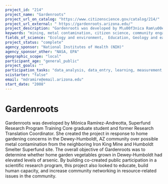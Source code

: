 ```yaml
---
project_id: "214"
project_name: "Gardenroots"
project_url_on_catalog: "https://www.citizenscience.gov/catalog/214/"
project_url_external: " https://gardenroots.arizona.edu/"
project_description: "Gardenroots was developed by M\u00f3nica Ram\u00edrez-Andreotta, Superfund Research Program Training Core graduate student and former Research Translation Coordinator. She created the project in response to home gardening concerns in the Dewey-Humboldt, AZ community over possible metal contamination from the neighboring Iron King Mine and Humboldt Smelter Superfund site. The overall objective of Gardenroots was to determine whether home garden vegetables grown in Dewey-Humboldt had elevated levels of arsenic. By building co-created public participation in a scientific research program, this project also looked to educate, build human capacity, and increase community networking in resource-related issues in the community."
keywords: "mining, metal contamination, citizen science, community engagement, garden"
fields_of_science: "Ecology and environment,  Education, Geology and earth science,  Health and medicine,  Nature and outdoors"
project_status: "complete"
agency_sponsor: "National Institutes of Health (NIH)"
agency_sponsor_other: "NASA, EPA"
geographic_scope: "local"
participant_age: "general_public"
project_goals: ""
participation_tasks: "data_analysis, data_entry, learning, measurement, sample_analysis, specimen_sample_collection"
scistarter: "false"
email: "mdramire@email.arizona.edu"
start_date: "2008"
---
```


# Gardenroots

Gardenroots was developed by Mónica Ramírez-Andreotta, Superfund Research Program Training Core graduate student and former Research Translation Coordinator. She created the project in response to home gardening concerns in the Dewey-Humboldt, AZ community over possible metal contamination from the neighboring Iron King Mine and Humboldt Smelter Superfund site. The overall objective of Gardenroots was to determine whether home garden vegetables grown in Dewey-Humboldt had elevated levels of arsenic. By building co-created public participation in a scientific research program, this project also looked to educate, build human capacity, and increase community networking in resource-related issues in the community.
